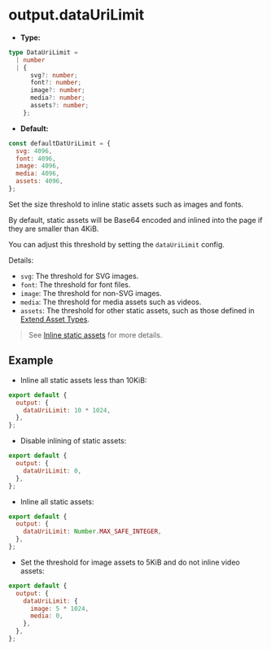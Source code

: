 # output.dataUriLimit

- **Type:**

```ts
type DataUriLimit =
  | number
  | {
      svg?: number;
      font?: number;
      image?: number;
      media?: number;
      assets?: number;
    };
```

- **Default:**

```js
const defaultDatUriLimit = {
  svg: 4096,
  font: 4096,
  image: 4096,
  media: 4096,
  assets: 4096,
};
```

Set the size threshold to inline static assets such as images and fonts.

By default, static assets will be Base64 encoded and inlined into the page if they are smaller than 4KiB.

You can adjust this threshold by setting the `dataUriLimit` config.

Details:

- `svg`: The threshold for SVG images.
- `font`: The threshold for font files.
- `image`: The threshold for non-SVG images.
- `media`: The threshold for media assets such as videos.
- `assets`: The threshold for other static assets, such as those defined in [Extend Asset Types](/guide/basic/static-assets#extend-asset-types).

> See [Inline static assets](/guide/optimization/inline-assets) for more details.

## Example

- Inline all static assets less than 10KiB:

```js
export default {
  output: {
    dataUriLimit: 10 * 1024,
  },
};
```

- Disable inlining of static assets:

```js
export default {
  output: {
    dataUriLimit: 0,
  },
};
```

- Inline all static assets:

```js
export default {
  output: {
    dataUriLimit: Number.MAX_SAFE_INTEGER,
  },
};
```

- Set the threshold for image assets to 5KiB and do not inline video assets:

```js
export default {
  output: {
    dataUriLimit: {
      image: 5 * 1024,
      media: 0,
    },
  },
};
```
